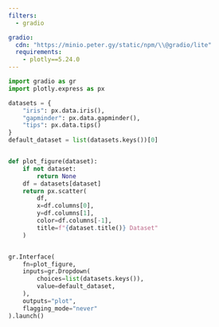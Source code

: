 ```yaml
---
filters:
  - gradio

gradio:
  cdn: "https://minio.peter.gy/static/npm/\\@gradio/lite"
  requirements:
    - plotly==5.24.0
---
```


```python
import gradio as gr
import plotly.express as px

datasets = {
    "iris": px.data.iris(),
    "gapminder": px.data.gapminder(), 
    "tips": px.data.tips()
}
default_dataset = list(datasets.keys())[0]


def plot_figure(dataset):
    if not dataset:
        return None
    df = datasets[dataset]
    return px.scatter(
        df,
        x=df.columns[0],
        y=df.columns[1], 
        color=df.columns[-1],
        title=f"{dataset.title()} Dataset"
    )


gr.Interface(
    fn=plot_figure,
    inputs=gr.Dropdown(
        choices=list(datasets.keys()),
        value=default_dataset,
    ),
    outputs="plot",
    flagging_mode="never"
).launch()
```
